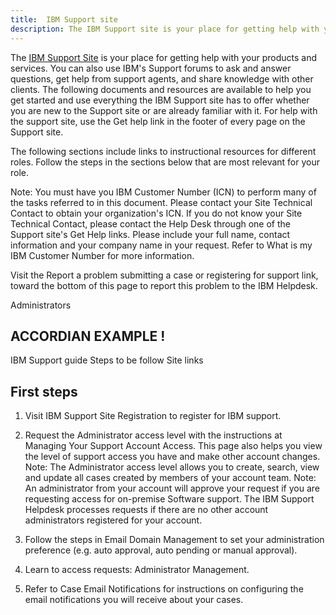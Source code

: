 ```yaml
---
title:  IBM Support site
description: The IBM Support site is your place for getting help with your products and services.
---
```


<PageDescription>

The [IBM Support Site](https://www.ibm.com/mysupport/s/?language=en_US) is your place for getting help with your products and services.
You can also use IBM's Support forums to ask and answer questions, get help from support agents, and share knowledge with other clients. The following documents and resources are available to help you get started and use everything the IBM Support site has to offer whether you are new to the Support site or are already familiar with it.
For help with the support site, use the Get help link in the footer of every page on the Support site.

The following sections include links to instructional resources for different roles. Follow the steps in the sections below that are most relevant for your role.

Note: You must have you IBM Customer Number (ICN) to perform many of the tasks referred to in this document. Please contact your Site Technical Contact to obtain your organization's ICN. If you do not know your Site Technical Contact, please contact the Help Desk through one of the Support site's Get Help links. Please include your full name, contact information and your company name in your request. Refer to What is my IBM Customer Number for more information.

Visit the Report a problem submitting a case or registering for support link, toward the bottom of this page to report this problem to the IBM Helpdesk.

Administrators
</PageDescription>
## ACCORDIAN EXAMPLE !

<Accordion>
  <AccordionItem title="Title 1">IBM Support guide</AccordionItem>
  <AccordionItem title="Title 2">Steps to be follow</AccordionItem>
  <AccordionItem title="Title 3">Site links</AccordionItem>
</Accordion>

## First steps

1. Visit IBM Support Site Registration to register for IBM support.

2. Request the Administrator access level with the instructions at Managing Your Support Account Access. This page also helps you view the level of support access you have and make other account changes.
Note: The Administrator access level allows you to create, search, view and update all cases created by members of your account team.
Note: An administrator from your account will approve your request if you are requesting access for on-premise Software support. The IBM Support Helpdesk processes requests if there are no other account administrators registered for your account.

3. Follow the steps in Email Domain Management to set your administration preference (e.g. auto approval, auto pending or manual approval).

4. Learn to access requests: Administrator Management.

5. Refer to Case Email Notifications for instructions on configuring the email notifications you will receive about your cases.

